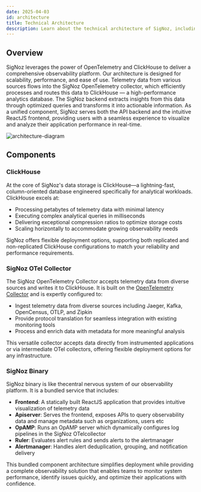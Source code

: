 ```yaml
---
date: 2025-04-03
id: architecture
title: Technical Architecture
description: Learn about the technical architecture of SigNoz, including components like OpenTelemetry Collector, ClickHouse, Query Service, Frontend, and Alert Manager.
---
```

## Overview

SigNoz leverages the power of OpenTelemetry and ClickHouse to deliver a comprehensive observability platform. Our architecture is designed for scalability, performance, and ease of use. Telemetry data from various sources flows into the SigNoz OpenTelemetry collector, which efficiently processes and routes this data to ClickHouse — a high-performance analytics database. The SigNoz backend extracts insights from this data through optimized queries and transforms it into actionable information. As a unified component, SigNoz serves both the API backend and the intuitive ReactJS frontend, providing users with a seamless experience to visualize and analyze their application performance in real-time.

![architecture-diagram](../../../../img/architecture.svg)

## Components

### ClickHouse

At the core of SigNoz's data storage is ClickHouse—a lightning-fast, column-oriented database engineered specifically for analytical workloads. ClickHouse excels at:

- Processing petabytes of telemetry data with minimal latency
- Executing complex analytical queries in milliseconds
- Delivering exceptional compression ratios to optimize storage costs
- Scaling horizontally to accommodate growing observability needs

SigNoz offers flexible deployment options, supporting both replicated and non-replicated ClickHouse configurations to match your reliability and performance requirements.

### SigNoz OTel Collector

The SigNoz OpenTelemetry Collector accepts telemetry data from diverse sources and writes it to ClickHouse. It is built on the [OpenTelemetry Collector](https://opentelemetry.io/docs/collector/) and is expertly configured to:

- Ingest telemetry data from diverse sources including Jaeger, Kafka, OpenCensus, OTLP, and Zipkin
- Provide protocol translation for seamless integration with existing monitoring tools
- Process and enrich data with metadata for more meaningful analysis

This versatile collector accepts data directly from instrumented applications or via intermediate OTel collectors, offering flexible deployment options for any infrastructure.

### SigNoz Binary

SigNoz binary is like thecentral nervous system of our observability platform. It is a bundled service that includes:

- **Frontend**: A statically built ReactJS application that provides intuitive visualization of telemetry data
- **Apiserver**: Serves the frontend, exposes APIs to query observability data and manage metadata such as organizations, users etc
- **OpAMP**: Runs an OpAMP server which dynamically configures log pipelines in the SigNoz OTelcollector
- **Ruler**: Evaluates alert rules and sends alerts to the alertmanager
- **Alertmanager**: Handles alert deduplication, grouping, and notification delivery

This bundled component architecture simplifies deployment while providing a complete observability solution that enables teams to monitor system performance, identify issues quickly, and optimize their applications with confidence.
